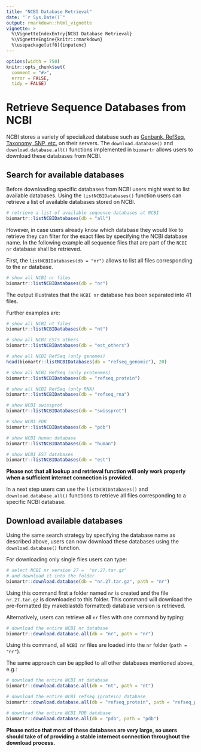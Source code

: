 ```yaml
---
title: "NCBI Database Retrieval"
date: "`r Sys.Date()`"
output: rmarkdown::html_vignette
vignette: >
  %\VignetteIndexEntry{NCBI Database Retrieval}
  %\VignetteEngine{knitr::rmarkdown}
  %\usepackage[utf8]{inputenc}
---
```


```r
options(width = 750)
knitr::opts_chunk$set(
  comment = "#>",
  error = FALSE,
  tidy = FALSE)
```

# Retrieve Sequence Databases from NCBI

NCBI stores a variety of specialized database such as [Genbank, RefSeq, Taxonomy, SNP, etc.](https://www.ncbi.nlm.nih.gov/guide/data-software/) on their servers.
The `download.database()` and `download.database.all()` functions implemented in `biomartr` allows users to download these databases from NCBI.

## Search for available databases

Before downloading specific databases from NCBI users might want to list available databases. Using the `listNCBIDatabases()` function users can retrieve a list of  available databases stored on NCBI.

```r
# retrieve a list of available sequence databases at NCBI
biomartr::listNCBIDatabases(db = "all")
```

However, in case users already know which database they would like to retrieve
they can filter for the exact files by specifying the NCBI database name. In the following example all sequence files that are part of the `NCBI nr` database shall be retrieved.


First, the `listNCBIDatabases(db = "nr")` allows to list all files corresponding to the `nr` database. 

```r
# show all NCBI nr files
biomartr::listNCBIDatabases(db = "nr")
```


The output illustrates that the `NCBI nr` database has been separated into 41 files.

Further examples are:


```r
# show all NCBI nt files
biomartr::listNCBIDatabases(db = "nt")
```

```r
# show all NCBI ESTs others
biomartr::listNCBIDatabases(db = "est_others")
```


```r
# show all NCBI RefSeq (only genomes)
head(biomartr::listNCBIDatabases(db = "refseq_genomic"), 20)
```


```r
# show all NCBI RefSeq (only proteomes)
biomartr::listNCBIDatabases(db = "refseq_protein")
```

```r
# show all NCBI RefSeq (only RNA)
biomartr::listNCBIDatabases(db = "refseq_rna")
```

```r
# show NCBI swissprot
biomartr::listNCBIDatabases(db = "swissprot")
```

```r
# show NCBI PDB
biomartr::listNCBIDatabases(db = "pdb")
```

```r
# show NCBI Human database
biomartr::listNCBIDatabases(db = "human")
```

```r
# show NCBI EST databases
biomartr::listNCBIDatabases(db = "est")
```

__Please not that all lookup and retrieval function will only work properly when a sufficient internet connection is provided.__

In a next step users can use the `listNCBIDatabases()` and `download.database.all()` functions to retrieve 
all files corresponding to a specific NCBI database.

## Download available databases

Using the same search strategy by specifying the database name as described above, users can now download these databases using the `download.database()` function.

For downloading only single files users can type:

```r
# select NCBI nr version 27 =  "nr.27.tar.gz"
# and download it into the folder
biomartr::download.database(db = "nr.27.tar.gz", path = "nr")
```

Using this command first a folder named `nr` is created and the
file `nr.27.tar.gz` is downloaded to this folder. 
This command will download the pre-formatted (by makeblastdb formatted) database version is retrieved.

Alternatively, users can retrieve all `nr` files with one command by typing:

```r
# download the entire NCBI nr database
biomartr::download.database.all(db = "nr", path = "nr")
```

Using this command, all `NCBI nr` files are loaded into the `nr` folder (`path = "nr"`).


The same approach can be applied to all other databases mentioned above, e.g.:

```r
# download the entire NCBI nt database
biomartr::download.database.all(db = "nt", path = "nt")
```

```r
# download the entire NCBI refseq (protein) database
biomartr::download.database.all(db = "refseq_protein", path = "refseq_protein")
```

```r
# download the entire NCBI PDB database
biomartr::download.database.all(db = "pdb", path = "pdb")
```

__Please notice that most of these databases are very large, so users should take of of providing a stable internect connection throughout the download process.__
